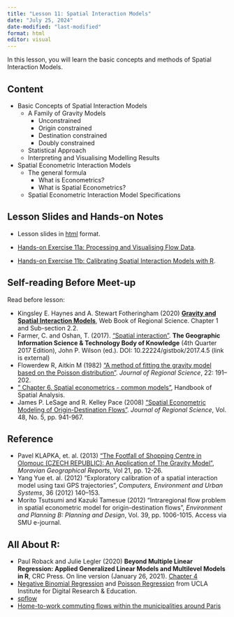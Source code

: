 ```yaml
---
title: "Lesson 11: Spatial Interaction Models"
date: "July 25, 2024"  
date-modified: "last-modified"
format: html
editor: visual
---
```


In this lesson, you will learn the basic concepts and methods of Spatial Interaction Models.

## Content

-   Basic Concepts of Spatial Interaction Models
    -   A Family of Gravity Models
        -   Unconstrained
        -   Origin constrained
        -   Destination constrained
        -   Doubly constrained
    -   Statistical Approach
    -   Interpreting and Visualising Modelling Results
-   Spatial Econometric Interaction Models
    -   The general formula
        -   What is Econometrics?
        -   What is Spatial Econometrics?
    -   Spatial Econometric Interaction Model Specifications

## Lesson Slides and Hands-on Notes

-   Lesson slides in [html](../lesson/Lesson11/Lesson11-SIM.html) format.

-   [Hands-on Exercise 11a: Processing and Visualising Flow Data](https://r4gdsa.netlify.app/chap15).

-   [Hands-on Exercise 11b: Calibrating Spatial Interaction Models with R](https://r4gdsa.netlify.app/chap16).

## Self-reading Before Meet-up

Read before lesson:

-   Kingsley E. Haynes and A. Stewart Fotheringham (2020) [**Gravity and Spatial Interaction Models**](https://researchrepository.wvu.edu/rri-web-book/16/), Web Book of Regional Science. Chapter 1 and Sub-section 2.2.
-   Farmer, C. and Oshan, T. (2017). ["Spatial interaction"](https://gistbok.ucgis.org/bok-topics/spatial-interaction). **The Geographic Information Science & Technology Body of Knowledge** (4th Quarter 2017 Edition), John P. Wilson (ed.). DOI: 10.22224/gistbok/2017.4.5 (link is external)
-   Flowerdew R, Aitkin M (1982) ["A method of fitting the gravity model based on the Poisson distribution"](https://www.academia.edu/38321611/A_Method_of_Fitting_the_Gravity_Model_Based_on_the_Poisson_Distribution_). *Journal of Regional Science*, 22: 191--202.
-   [" Chapter 6. Spatial econometrics - common models"](https://www.insee.fr/en/statistiques/fichier/3635545/imet131-j-chapitre-6.pdf), Handbook of Spatial Analysis.
-   James P. LeSage and R. Kelley Pace (2008) ["Spatial Econometric Modeling of Origin-Destination Flows"](https://onlinelibrary.wiley.com/doi/abs/10.1111/j.1467-9787.2008.00573.x). *Journal of Regional Science*, Vol. 48, No. 5, pp. 941-967.

## Reference

-   Pavel KLAPKA, et. al. (2013) ["The Footfall of Shopping Centre in Olomouc (CZECH REPUBLIC): An Application of The Gravity Model"](https://sciendo.com/de/article/10.2478/mgr-2013-0013), *Moravian Geographical Reports*, Vol 21, pp. 12-26.\
-   Yang Yue et. al. (2012) "Exploratory calibration of a spatial interaction model using taxi GPS trajectories", *Computers, Environment and Urban Systems*, 36 (2012) 140--153.
-   Morito Tsutsumi and Kazuki Tamesue (2012) "Intraregional flow problem in spatial econometric model for origin-destination flows", *Environment and Planning B: Planning and Design*, Vol. 39, pp. 1006-1015. Access via SMU e-journal.

## All About R:

-   Paul Roback and Julie Legler (2020) **Beyond Multiple Linear Regression: Applied Generalized Linear Models and Multilevel Models in R**, CRC Press. On line version (January 26, 2021). [Chapter 4](https://bookdown.org/roback/bookdown-BeyondMLR/ch-poissonreg.html)
-   [Negative Binomial Regression](https://stats.idre.ucla.edu/r/dae/negative-binomial-regression/) and [Poisson Regression](https://stats.idre.ucla.edu/r/dae/poisson-regression/) from UCLA Institute for Digital Research & Education.
-   [spflow](https://lukece.github.io/spflow/index.html)
-   [Home-to-work commuting flows within the municipalities around Paris](https://lukece.github.io/spflow/articles/paris_commute_flows.html)
